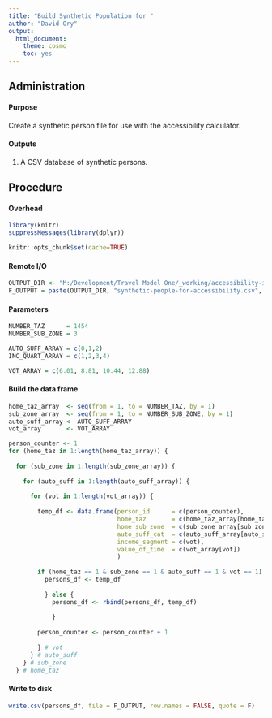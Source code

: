 ```yaml
---
title: "Build Synthetic Population for "
author: "David Ory"
output: 
  html_document:
    theme: cosmo
    toc: yes
---
```



## Administration

#### Purpose
Create a synthetic person file for use with the accessibility calculator. 

#### Outputs
1.  A CSV database of synthetic persons.  

## Procedure

#### Overhead
```r
library(knitr)
suppressMessages(library(dplyr))
```

```r
knitr::opts_chunk$set(cache=TRUE)
```

#### Remote I/O
```r
OUTPUT_DIR <- "M:/Development/Travel Model One/_working/accessibility-in-activitysim/data/"
F_OUTPUT = paste(OUTPUT_DIR, "synthetic-people-for-accessibility.csv", sep = "")

```

#### Parameters
```r
NUMBER_TAZ      = 1454
NUMBER_SUB_ZONE = 3

AUTO_SUFF_ARRAY = c(0,1,2)
INC_QUART_ARRAY = c(1,2,3,4)

VOT_ARRAY = c(6.01, 8.81, 10.44, 12.88)

```

#### Build the data frame
```r
home_taz_array  <- seq(from = 1, to = NUMBER_TAZ, by = 1)
sub_zone_array  <- seq(from = 1, to = NUMBER_SUB_ZONE, by = 1)
auto_suff_array <- AUTO_SUFF_ARRAY
vot_array       <- VOT_ARRAY

person_counter <- 1
for (home_taz in 1:length(home_taz_array)) {
  
  for (sub_zone in 1:length(sub_zone_array)) {
    
    for (auto_suff in 1:length(auto_suff_array)) {
      
      for (vot in 1:length(vot_array)) {
        
        temp_df <- data.frame(person_id      = c(person_counter),
                              home_taz       = c(home_taz_array[home_taz]),
                              home_sub_zone  = c(sub_zone_array[sub_zone]),
                              auto_suff_cat  = c(auto_suff_array[auto_suff]),
                              income_segment = c(vot),
                              value_of_time  = c(vot_array[vot])
                              )
        
        if (home_taz == 1 & sub_zone == 1 & auto_suff == 1 & vot == 1) {
          persons_df <- temp_df
          
          } else {
            persons_df <- rbind(persons_df, temp_df)
            
            }
        
        person_counter <- person_counter + 1
        
        } # vot
      } # auto_suff
    } # sub_zone
  } # home_taz

```

#### Write to disk
```r
write.csv(persons_df, file = F_OUTPUT, row.names = FALSE, quote = F)

```


